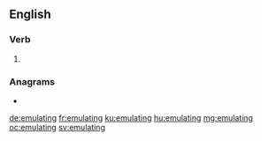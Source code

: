 ==English==

===Verb===
{{head|en|present participle}}

# {{present participle of|emulate|lang=en|nocat=1}}

===Anagrams===
* {{l|en|glutamine}}

[[de:emulating]]
[[fr:emulating]]
[[ku:emulating]]
[[hu:emulating]]
[[mg:emulating]]
[[oc:emulating]]
[[sv:emulating]]